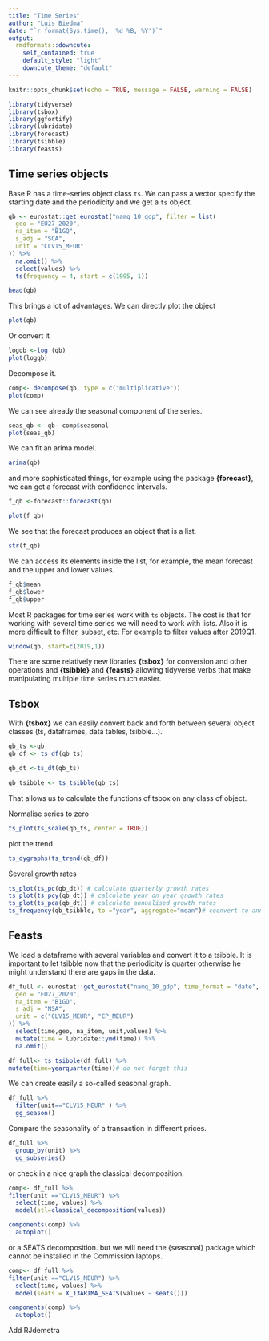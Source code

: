 ```yaml
---
title: "Time Series"
author: "Luis Biedma"
date: "`r format(Sys.time(), '%d %B, %Y')`"
output:
  rmdformats::downcute:
    self_contained: true
    default_style: "light"
    downcute_theme: "default"
---
```


```r
knitr::opts_chunk$set(echo = TRUE, message = FALSE, warning = FALSE)
```

```r
library(tidyverse)
library(tsbox)
library(ggfortify)
library(lubridate)
library(forecast)
library(tsibble)
library(feasts)
```

## Time series objects

Base R has a time-series object class `ts`. We can pass a vector specify the starting date and the periodicity and we get a `ts` object.

```r
qb <- eurostat::get_eurostat("namq_10_gdp", filter = list(
  geo = "EU27_2020",
  na_item = "B1GQ",
  s_adj = "SCA",
  unit = "CLV15_MEUR"
)) %>%
  na.omit() %>%
  select(values) %>% 
  ts(frequency = 4, start = c(1995, 1))

head(qb)
```

This brings a lot of advantages. We can directly plot the object

```r
plot(qb)
```

Or convert it

```r
logqb <-log (qb)
plot(logqb)
```

Decompose it.

```r
comp<- decompose(qb, type = c("multiplicative"))
plot(comp)
```

We can see already the seasonal component of the series.

```r
seas_qb <- qb- comp$seasonal
plot(seas_qb)
```

We can fit an arima model.

```r
arima(qb)
```

and more sophisticated things, for example using the package **{forecast}**, we can get a forecast with confidence intervals. 

```r
f_qb <-forecast::forecast(qb)

plot(f_qb)
```

We see that the forecast produces an object that is a list.

```r
str(f_qb)
```

We can access its elements inside the list, for example, the mean forecast and the upper and lower values.

```r
f_qb$mean
f_qb$lower
f_qb$upper
```

Most R packages for time series work with `ts` objects. The cost is that for working with several time series we will need to work with lists. Also it is more difficult to filter, subset, etc. For example to filter values after 2019Q1.

```r
window(qb, start=c(2019,1))
```

There are some relatively new libraries **{tsbox}** for conversion and other operations and **{tsibble}** and **{feasts}** allowing tidyverse verbs that make manipulating multiple time series much easier.

## Tsbox

With **{tsbox}** we can easily convert back and forth between several object classes (ts, dataframes, data tables, tsibble...).

```r
qb_ts <-qb
qb_df <- ts_df(qb_ts)

qb_dt <-ts_dt(qb_ts)

qb_tsibble <- ts_tsibble(qb_ts)

```

That allows us to calculate the functions of tsbox on any class of object.

Normalise series to zero

```r
ts_plot(ts_scale(qb_ts, center = TRUE))
```

plot the trend

```r
ts_dygraphs(ts_trend(qb_df))
```

Several growth rates

```r
ts_plot(ts_pc(qb_dt)) # calculate quarterly growth rates
ts_plot(ts_pcy(qb_dt)) # calculate year on year growth rates
ts_plot(ts_pca(qb_dt)) # calculate annualised growth rates
ts_frequency(qb_tsibble, to ="year", aggregate="mean")# coonvert to annual average
```


## Feasts

We load a dataframe with several variables and convert it to a tsibble. It is important to let tsibble now that the periodicity is quarter otherwise he might understand there are gaps in the data. 

```r
df_full <- eurostat::get_eurostat("namq_10_gdp", time_format = "date", filter = list(
  geo = "EU27_2020",
  na_item = "B1GQ",
  s_adj = "NSA",
  unit = c("CLV15_MEUR", "CP_MEUR")
)) %>% 
  select(time,geo, na_item, unit,values) %>% 
  mutate(time = lubridate::ymd(time)) %>% 
  na.omit()

df_full<- ts_tsibble(df_full) %>% 
mutate(time=yearquarter(time))# do not forget this
```

We can create easily a so-called seasonal graph.

```r
df_full %>% 
  filter(unit=="CLV15_MEUR" ) %>% 
  gg_season()
```

Compare the seasonality of a transaction in different prices.

```r
df_full %>% 
  group_by(unit) %>% 
  gg_subseries()
```

or check in a nice graph the classical decomposition.

```r
comp<- df_full %>% 
filter(unit =="CLV15_MEUR") %>% 
  select(time, values) %>% 
  model(stl=classical_decomposition(values))

components(comp) %>% 
  autoplot()

```

or a SEATS decomposition. but we will need the {seasonal} package which cannot be installed  in the Commission laptops.

```r
comp<- df_full %>% 
filter(unit =="CLV15_MEUR") %>% 
  select(time, values) %>% 
  model(seats = X_13ARIMA_SEATS(values ~ seats()))

components(comp) %>% 
  autoplot()
```


Add RJdemetra
 